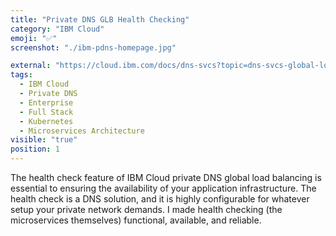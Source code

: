```yaml
---
title: "Private DNS GLB Health Checking"
category: "IBM Cloud"
emoji: "✅"
screenshot: "./ibm-pdns-homepage.jpg"

external: "https://cloud.ibm.com/docs/dns-svcs?topic=dns-svcs-global-load-balancers#add-a-health-check"
tags:
  - IBM Cloud
  - Private DNS
  - Enterprise
  - Full Stack
  - Kubernetes
  - Microservices Architecture
visible: "true"
position: 1
---
```


The health check feature of IBM Cloud private DNS global load balancing is essential to ensuring the availability of your application infrastructure. The health check is a DNS solution, and it is highly configurable for whatever setup your private network demands. I made health checking (the microservices themselves) functional, available, and reliable.
